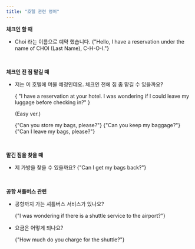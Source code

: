 ```yaml
---
title: "호텔 관련 영어"
---
```


**체크인 할 때**

- Choi 라는 이름으로 예약 했습니다.
  <EnglishSnippet>
    {"Hello, I have a reservation under the name of CHOI (Last Name), C-H-O-I."}
  </EnglishSnippet>

<br />

**체크인 전 짐 맡길 때**

- 저는 이 호텔에 머물 예정인데요. 체크인 전에 짐 좀 맡길 수 있을까요?

  <EnglishSnippet>
    {
      "I have a reservation at your hotel. I was wondering if I could leave my luggage before checking in?"
    }
  </EnglishSnippet>

  (Easy ver.)

  <EnglishSnippet>{"Can you store my bags, please?"}</EnglishSnippet>
  <EnglishSnippet>{"Can you keep my baggage?"}</EnglishSnippet>
  <EnglishSnippet>{"Can I leave my bags, please?"}</EnglishSnippet>

<br />

**맡긴 짐을 찾을 때**

- 제 가방을 찾을 수 있을까요?
  <EnglishSnippet>{"Can I get my bags back?"}</EnglishSnippet>

<br />

**공항 셔틀버스 관련**

- 공항까지 가는 셔틀버스 서비스가 있나요?

  <EnglishSnippet>{"I was wondering if there is a shuttle service to the airport?"}</EnglishSnippet>

- 요금은 어떻게 되나요?

  <EnglishSnippet>{"How much do you charge for the shuttle?"}</EnglishSnippet>
